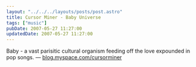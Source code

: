 ```yaml
---
layout: "../../../layouts/posts/post.astro"
title: Cursor Miner - Baby Universe
tags: ["music"]
pubDate: 2007-05-27 11:27:00
updatedDate: 2007-05-27 11:27:00
---
```



<YouTube id="https://www.youtube.com/watch?v=QtH-5jRWuNE" />

Baby - a vast parisitic cultural organism feeding off the love expounded in pop songs.
— [blog.myspace.com/cursorminer](http://blog.myspace.com/index.cfm?fuseaction=blog.view&friendID=57570494&blogID=268353849")
